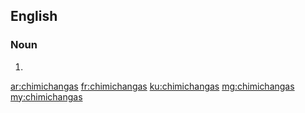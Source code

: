 ==English==

===Noun===
{{head|en}}

# {{plural of|chimichanga}}

[[ar:chimichangas]]
[[fr:chimichangas]]
[[ku:chimichangas]]
[[mg:chimichangas]]
[[my:chimichangas]]